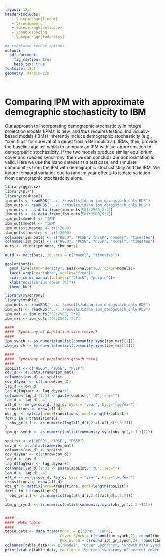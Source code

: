 ```yaml
---
layout: 12pt
header-includes:
   - \usepackage{lineno}
   - \linenumbers
   - \usepackage{setspace}
   - \doublespacing
   - \usepackage{todonotes}

## rmarkdown render options
output:
  pdf_document:
    fig_caption: true
    keep_tex: true
fontsize: 12pt
geometry: margin=1in

---
```


Comparing IPM with approximate demographic stochasticity to IBM
===============================================================

Our approach to incorporating demographic stochasticity in integral projection models (IPMs) is new, and thus requires testing.
Individually-based models (IBMs) inherently include demographic stochasticity (e.g., "coin flips" for survival of a genet from a Bernouli trial).
IBMs, then, provide the baseline against which to compare an IPM with our approximation to demogrpahic stochasticity.
If the two models produce similar equilibrium cover and species synchrony, then we can conclude our approximation is valid.
Here we use the Idaho dataset as a test case, and simulate communities from the IPM with demographic stochastisticy and the IBM.
We ignore temporal variation due to random year effects to isolate variation from demographic stochasticity alone. 

```r
library(ggplot2)
library(plyr)
library(reshape2)
ipm_outs <- readRDS("../../results/idaho_ipm_demogstoch_only.RDS")
ibm_outs <- readRDS("../../results/idaho_ibm_demogstoch_only.RDS")
ipm_outs <- as.data.frame(ipm_outs[501:2500,2:4])
ibm_outs <- as.data.frame(ibm_outs[501:2500,5:7])
ipm_outs$model <- "IPM"
ibm_outs$model <- "IBM"
ipm_outs$timestep <- c(1:2000)
ibm_outs$timestep <- c(1:2000)
colnames(ipm_outs) <- c("HECO", "POSE", "PSSP", "model", "timestep")
colnames(ibm_outs) <- c("HECO", "POSE", "PSSP", "model", "timestep")
outs <- rbind(ipm_outs, ibm_outs)

outd <- melt(outs, id.vars = c("model", "timestep"))

ggplot(outd)+
  geom_line(stat="density", aes(x=value*100, color=model))+
  facet_wrap("variable", scales="free")+
  scale_color_manual(values=c("black", "purple"))+
  xlab("equilibrium cover (%)")+
  theme_bw()
```

```r
library(synchrony)
library(xtable)
ipm_outs <- readRDS("../../results/idaho_ipm_demogstoch_only.RDS")
ibm_outs <- readRDS("../../results/idaho_ibm_demogstoch_only.RDS")
ipm_mat <- ipm_outs[501:2500, 2:4]
ibm_mat <- ibm_outs[501:2500, 5:7]

####
####  Synchrony of population size (cover)
####
ipm_synch <- as.numeric(unlist(community.sync(ipm_mat)[1]))
ibm_synch <- as.numeric(unlist(community.sync(ibm_mat)[1]))

####
####  Synchrony of population growth rates
####
sppList <- c("HECO", "POSE", "PSSP")
cov_d <- as.data.frame(ipm_mat)
colnames(cov_d) <- sppList
cov_d$year <- c(1:nrow(cov_d))
lag_d <- cov_d
lag_d$lagYear <- lag_d$year+1
colnames(lag_d)[1:3] <- paste(sppList,".t0", sep="")
lag_d <- lag_d[,-4]
all_d <- merge(cov_d, lag_d, by.x = "year", by.y="lagYear")
transitions <- nrow(all_d)
obs_gr <- matrix(nrow=transitions, ncol=length(sppList))
for(i in 1:transitions){
  obs_gr[i,] <- as.numeric(log(all_d[i,2:4]/all_d[i,5:7]))
}
ipm_gr_synch <- as.numeric(unlist(community.sync(obs_gr[,1:3])[1]))

sppList <- c("HECO", "POSE", "PSSP")
cov_d <- as.data.frame(ibm_mat)
colnames(cov_d) <- sppList
cov_d$year <- c(1:nrow(cov_d))
lag_d <- cov_d
lag_d$lagYear <- lag_d$year+1
colnames(lag_d)[1:3] <- paste(sppList,".t0", sep="")
lag_d <- lag_d[,-4]
all_d <- merge(cov_d, lag_d, by.x = "year", by.y="lagYear")
transitions <- nrow(all_d)
obs_gr <- matrix(nrow=transitions, ncol=length(sppList))
for(i in 1:transitions){
  obs_gr[i,] <- as.numeric(log(all_d[i,2:4]/all_d[i,5:7]))
}
ibm_gr_synch <- as.numeric(unlist(community.sync(obs_gr[,1:3])[1]))


####
####  Make table
####
table_data <- data.frame(Model = c("IPM", "IBM"),
                         Cover_Synch = c(round(ipm_synch,2), round(ibm_synch,2)),
                         PGR_Synch = c(round(ipm_gr_synch,2), round(ibm_gr_synch,2)))
colnames(table_data) <- c("Model", "Cover Sychrony", "Growth Rate Synchrony")
print(xtable(table_data, caption = "Species synchrony of percent cover and per capita growth rates."), type="latex", comment=FALSE, include.rownames=FALSE, caption.placement="top")
```
